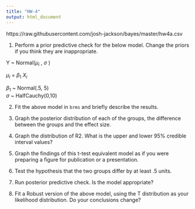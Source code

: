 ```yaml
---
title: "HW-4"
output: html_document
---
```


https://raw.githubusercontent.com/josh-jackson/bayes/master/hw4a.csv


1. Perform a prior predictive check for the below model. Change the priors if you think they are inappropriate. 

Y ~ Normal($\mu_i$ , $\sigma$ )  

$\mu_i$ = $\beta_1$ $X_i$    

$\beta_1$ ~ Normal(.5, 5)   
$\sigma$  ~ HalfCauchy(0,10) 

2. Fit the above model in `brms` and briefly describe the results. 

3. Graph the posterior distribution of each of the groups, the difference between the groups and the effect size. 

4. Graph the distribution of R2. What is the upper and lower 95% credible interval values? 

5. Graph the findings of this t-test equivalent model as if you were preparing a figure for publication or a presentation. 

6. Test the hypothesis that the two groups differ by at least .5 units. 
7. Run posterior predictive check. Is the model appropriate? 

8. Fit a Robust version of the above model, using the T distribution as your likelihood distribution. Do your conclusions change?


